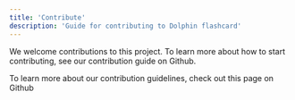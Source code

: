 ```yaml
---
title: 'Contribute'
description: 'Guide for contributing to Dolphin flashcard'
---
```


We welcome contributions to this project. To learn more about how to start contributing, see our contribution guide on Github.

To learn more about our contribution guidelines, check out this page on Github